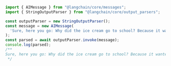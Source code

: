 ```typescript
import { AIMessage } from "@langchain/core/messages";
import { StringOutputParser } from "@langchain/core/output_parsers";

const outputParser = new StringOutputParser();
const message = new AIMessage(
  'Sure, here you go: Why did the ice cream go to school? Because it wanted to get a little "sundae" education!'
);
const parsed = await outputParser.invoke(message);
console.log(parsed);
/**
Sure, here you go: Why did the ice cream go to school? Because it wanted to get a little "sundae" education!
 */
```
